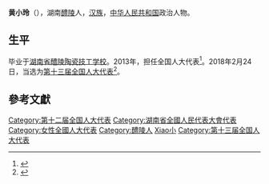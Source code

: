 '''黄小玲'''（{{bd|1968年||}}），湖南[[醴陵|醴陵]]人，[[汉族|汉族]]，[[中华人民共和国|中华人民共和国]]政治人物。

==生平 ==
毕业于[[湖南省醴陵陶瓷技工学校|湖南省醴陵陶瓷技工学校]]。2013年，担任全国人大代表<ref>{{cite news|title=全国人大代表信息-黄小玲|url= http://210.82.31.1:8084/delegate/viewDelegate.action?dbid=121733|accessdate=2013-04-05|newspaper=全国人大网}}{{Dead link|date=2020年1月 |bot=InternetArchiveBot |fix-attempted=yes }}</ref>。2018年2月24日，当选为[[第十三届全国人大代表|第十三届全国人大代表]]<ref>{{Cite web|title=（受权发布）中华人民共和国第十三届全国人民代表大会代表名单-中新网|url=http://www.chinanews.com/gn/2018/02-25/8453959.shtml|accessdate=2021-02-13|work=中新网}}</ref>。

==參考文獻==
{{reflist}}

{{DEFAULTSORT:Huang黃}}
[[Category:第十二届全国人大代表|Category:第十二届全国人大代表]]
[[Category:湖南省全國人民代表大會代表|Category:湖南省全國人民代表大會代表]]
[[Category:女性全國人大代表|Category:女性全國人大代表]]
[[Category:醴陵人|Category:醴陵人]]
[[Category:黃姓|Xiao小]]
[[Category:第十三届全国人大代表|Category:第十三届全国人大代表]]


{{中国政治人物小作品}}